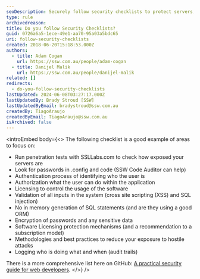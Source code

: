 ```yaml
---
seoDescription: Securely follow security checklists to protect servers, applications, and data from hostile attacks.
type: rule
archivedreason:
title: Do you follow Security Checklists?
guid: 0726a6a5-1ece-49e1-aa70-95a03a5bdc65
uri: follow-security-checklists
created: 2018-06-20T15:18:53.000Z
authors:
  - title: Adam Cogan
    url: https://ssw.com.au/people/adam-cogan
  - title: Danijel Malik
    url: https://ssw.com.au/people/danijel-malik
related: []
redirects:
  - do-you-follow-security-checklists
lastUpdated: 2024-06-08T03:27:17.000Z
lastUpdatedBy: Brady Stroud [SSW]
lastUpdatedByEmail: bradystroud@ssw.com.au
createdBy: TiagoAraujo
createdByEmail: TiagoAraujo@ssw.com.au
isArchived: false
---
```


<introEmbed
  body={<>
The following checklist is a good example of areas to focus on:

- Run penetration tests with SSLLabs.com to check how exposed your servers are
- Look for passwords in .config and code (SSW Code Auditor can help)
- Authentication process of identifying who the user is
- Authorization what the user can do within the application
- Licensing to control the usage of the software
- Validation of all inputs in the system (cross site scripting (XSS) and SQL injection)
- No in memory generation of SQL statements (and are they using a good ORM)
- Encryption of passwords and any sensitive data
- Software Licensing protection mechanisms (and a recommendation to a subscription model)
- Methodologies and best practices to reduce your exposure to hostile attacks
- Logging who is doing what and when (audit trails)

There is a more comprehensive list here on GitHub: [A practical security guide for web developers](http://bit.ly/SecurityGuide-Checklist).
  </>}
/>

